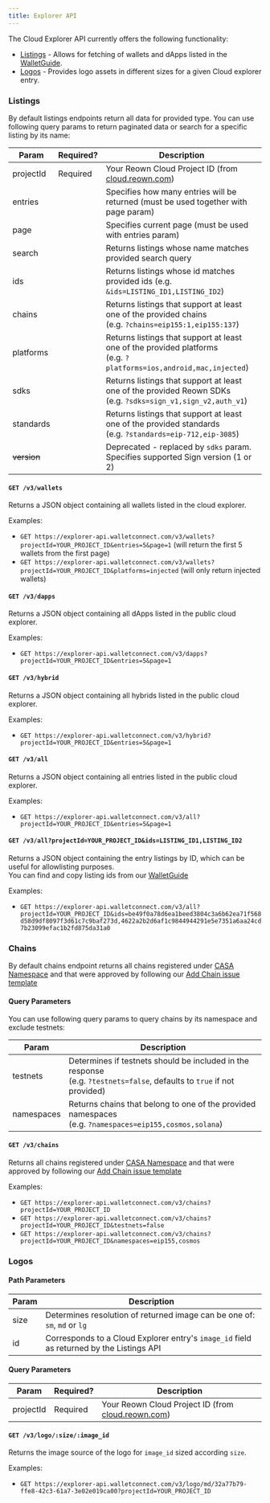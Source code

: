 ```yaml
---
title: Explorer API
---
```


The Cloud Explorer API currently offers the following functionality:

- [Listings](#listings) - Allows for fetching of wallets and dApps listed in the [WalletGuide](https://walletguide.walletconnect.network/).
- [Logos](#logos) - Provides logo assets in different sizes for a given Cloud explorer entry.

### Listings

By default listings endpoints return all data for provided type. You can use following query params to return paginated data or search for a specific listing by its name:

| Param       | Required? | Description                                                                                                              |
| ----------- | --------- | ------------------------------------------------------------------------------------------------------------------------ |
| projectId   | Required  | Your Reown Cloud Project ID (from [cloud.reown.com](https://cloud.reown.com/))                   |
| entries     |           | Specifies how many entries will be returned (must be used together with page param)                                      |
| page        |           | Specifies current page (must be used with entries param)                                                                 |
| search      |           | Returns listings whose name matches provided search query                                                                |
| ids         |           | Returns listings whose id matches provided ids (e.g. `&ids=LISTING_ID1,LISTING_ID2`)                                     |
| chains      |           | Returns listings that support at least one of the provided chains<br/>(e.g. `?chains=eip155:1,eip155:137`)               |
| platforms   |           | Returns listings that support at least one of the provided platforms<br/>(e.g. `?platforms=ios,android,mac,injected`)    |
| sdks        |           | Returns listings that support at least one of the provided Reown SDKs<br/>(e.g. `?sdks=sign_v1,sign_v2,auth_v1`) |
| standards   |           | Returns listings that support at least one of the provided standards<br/>(e.g. `?standards=eip-712,eip-3085`)            |
| ~~version~~ |           | Deprecated - replaced by `sdks` param. Specifies supported Sign version (1 or 2)                                         |

#### `GET /v3/wallets`

Returns a JSON object containing all wallets listed in the cloud explorer.

Examples:

- `GET https://explorer-api.walletconnect.com/v3/wallets?projectId=YOUR_PROJECT_ID&entries=5&page=1` (will return the first 5 wallets from the first page)
- `GET https://explorer-api.walletconnect.com/v3/wallets?projectId=YOUR_PROJECT_ID&platforms=injected` (will only return injected wallets)

#### `GET /v3/dapps`

Returns a JSON object containing all dApps listed in the public cloud explorer.

Examples:

- `GET https://explorer-api.walletconnect.com/v3/dapps?projectId=YOUR_PROJECT_ID&entries=5&page=1`

#### `GET /v3/hybrid`

Returns a JSON object containing all hybrids listed in the public cloud explorer.

Examples:

- `GET https://explorer-api.walletconnect.com/v3/hybrid?projectId=YOUR_PROJECT_ID&entries=5&page=1`

#### `GET /v3/all`

Returns a JSON object containing all entries listed in the public cloud explorer.

Examples:

- `GET https://explorer-api.walletconnect.com/v3/all?projectId=YOUR_PROJECT_ID&entries=5&page=1`

#### `GET /v3/all?projectId=YOUR_PROJECT_ID&ids=LISTING_ID1,LISTING_ID2`

Returns a JSON object containing the entry listings by ID, which can be useful for allowlisting purposes. <br/>
You can find and copy listing ids from our [WalletGuide](https://walletguide.walletconnect.network/)

Examples:

- `GET https://explorer-api.walletconnect.com/v3/all?projectId=YOUR_PROJECT_ID&ids=be49f0a78d6ea1beed3804c3a6b62ea71f568d58d9df8097f3d61c7c9baf273d,4622a2b2d6af1c9844944291e5e7351a6aa24cd7b23099efac1b2fd875da31a0`

### Chains

By default chains endpoint returns all chains registered under [CASA Namespace](https://github.com/ChainAgnostic/CASA) and that were approved by following our [Add Chain issue template](https://github.com/WalletConnect/walletconnect-monorepo/issues/new?assignees=&labels=type%3A+new+chain+request&template=new_chain_to_explorer.md&title=)

#### Query Parameters

You can use following query params to query chains by its namespace and exclude testnets:

| Param      | Description                                                                                                                  |
| ---------- | ---------------------------------------------------------------------------------------------------------------------------- |
| testnets   | Determines if testnets should be included in the response <br/> (e.g. `?testnets=false`, defaults to `true` if not provided) |
| namespaces | Returns chains that belong to one of the provided namespaces<br/>(e.g. `?namespaces=eip155,cosmos,solana`)                   |

#### `GET /v3/chains`

Returns all chains registered under [CASA Namespace](https://github.com/ChainAgnostic/CASA) and that were approved by following our [Add Chain issue template](https://github.com/WalletConnect/walletconnect-monorepo/issues/new?assignees=&labels=type%3A+new+chain+request&template=new_chain_to_explorer.md&title=)

Examples:

- `GET https://explorer-api.walletconnect.com/v3/chains?projectId=YOUR_PROJECT_ID`
- `GET https://explorer-api.walletconnect.com/v3/chains?projectId=YOUR_PROJECT_ID&testnets=false`
- `GET https://explorer-api.walletconnect.com/v3/chains?projectId=YOUR_PROJECT_ID&namespaces=eip155,cosmos`

### Logos

#### Path Parameters

| Param | Description                                                                              |
| ----- | ---------------------------------------------------------------------------------------- |
| size  | Determines resolution of returned image can be one of: `sm`, `md` or `lg`                |
| id    | Corresponds to a Cloud Explorer entry's `image_id` field as returned by the Listings API |

#### Query Parameters

| Param     | Required? | Description                                                                                            |
| --------- | --------- | ------------------------------------------------------------------------------------------------------ |
| projectId | Required  | Your Reown Cloud Project ID (from [cloud.reown.com](https://cloud.reown.com/)) |

#### `GET /v3/logo/:size/:image_id`

Returns the image source of the logo for `image_id` sized according `size`.

Examples:

- `GET https://explorer-api.walletconnect.com/v3/logo/md/32a77b79-ffe8-42c3-61a7-3e02e019ca00?projectId=YOUR_PROJECT_ID`
